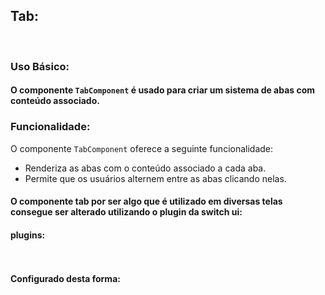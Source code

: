 

<Meta of={TabStories} />

## Tab:

<br />

### Uso Básico:

#### O componente `TabComponent` é usado para criar um sistema de abas com conteúdo associado.


<Canvas of={TabStories.TabComponentChildren} />


<Canvas of={TabStories.TabComponentProps} />

<Controls />


### Funcionalidade:

O componente `TabComponent` oferece a seguinte funcionalidade:

- Renderiza as abas com o conteúdo associado a cada aba.
- Permite que os usuários alternem entre as abas clicando nelas.

#### O componente tab por ser algo que é utilizado em diversas telas consegue ser alterado utilizando o plugin da switch ui:

#### plugins:

```javascript
plugins: [switchUiPlugin, generated({ prefix: "ui" })],
```

#### Configurado desta forma:

```javascript
// tailwind.config.js
{
  //...
  tab: {
    border: colors.gray["500"],
    text: colors.gray["500"],
    selectedBorder: colors.primary["300"],
    selectedText: colors.primary["300"],
  },
}
```

